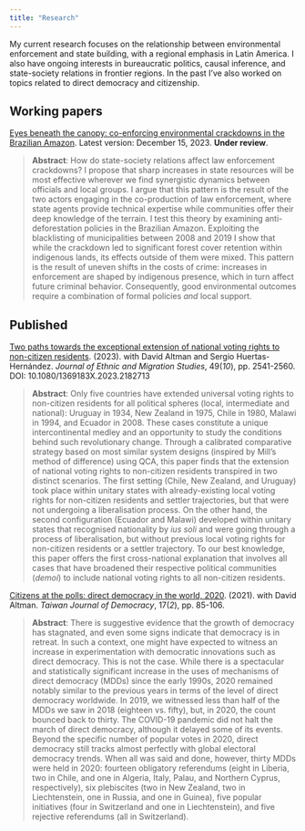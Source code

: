 ```yaml
---
title: "Research"
---
```


My current research focuses on the relationship between environmental enforcement and state building, with a regional emphasis in Latin America. I also have ongoing interests in bureaucratic politics, causal inference, and state-society relations in frontier regions. In the past I've also worked on topics related to direct democracy and citizenship.

## Working papers

[Eyes beneath the canopy: co-enforcing environmental crackdowns in the Brazilian Amazon](manuscripts/eyes-beneath.pdf). Latest version: December 15, 2023. **Under review**.

> **Abstract**: How do state-society relations affect law enforcement crackdowns? I propose that sharp increases in state resources will be most effective wherever we find synergistic dynamics between officials and local groups. I argue that this pattern is the result of the two actors engaging in the co-production of law enforcement, where state agents provide technical expertise while communities offer their deep knowledge of the terrain. I test this theory by examining anti-deforestation policies in the Brazilian Amazon. Exploiting the blacklisting of municipalities between 2008 and 2019 I show that while the crackdown led to significant forest cover retention within indigenous lands, its effects outside of them were mixed. This pattern is the result of uneven shifts in the costs of crime: increases in enforcement are shaped by indigenous presence, which in turn affect future criminal behavior. Consequently, good environmental outcomes require a combination of formal policies *and* local support.

## Published

[Two paths towards the exceptional extension of national voting rights to non-citizen residents](https://www.tandfonline.com/doi/full/10.1080/1369183X.2023.2182713). (2023). with David Altman and Sergio Huertas-Hernández. *Journal of Ethnic and Migration Studies*, 49(*10*), pp. 2541-2560. DOI: 10.1080/1369183X.2023.2182713

> **Abstract**: Only five countries have extended universal voting rights to non-citizen residents for all political spheres (local, intermediate and national): Uruguay in 1934, New Zealand in 1975, Chile in 1980, Malawi in 1994, and Ecuador in 2008. These cases constitute a unique intercontinental medley and an opportunity to study the conditions behind such revolutionary change. Through a calibrated comparative strategy based on most similar system designs (inspired by Mill’s method of difference) using QCA, this paper finds that the extension of national voting rights to non-citizen residents transpired in two distinct scenarios. The first setting (Chile, New Zealand, and Uruguay) took place within unitary states with already-existing local voting rights for non-citizen residents and settler trajectories, but that were not undergoing a liberalisation process. On the other hand, the second configuration (Ecuador and Malawi) developed within unitary states that recognised nationality by *ius soli* and were going through a process of liberalisation, but without previous local voting rights for non-citizen residents or a settler trajectory. To our best knowledge, this paper offers the first cross-national explanation that involves all cases that have broadened their respective political communities (*demoi*) to include national voting rights to all non-citizen residents.

[Citizens at the polls: direct democracy in the world, 2020](https://www.tfd.org.tw/en/publication/journal). (2021). with David Altman. *Taiwan Journal of Democracy*, 17(*2*), pp. 85-106.

> **Abstract**: There is suggestive evidence that the growth of democracy has stagnated, and even some signs indicate that democracy is in retreat. In such a context, one might have expected to witness an increase in experimentation with democratic innovations such as direct democracy. This is not the case. While there is a spectacular and statistically significant increase in the uses of mechanisms of direct democracy (MDDs) since the early 1990s, 2020 remained notably similar to the previous years in terms of the level of direct democracy worldwide. In 2019, we witnessed less than half of the MDDs we saw in 2018 (eighteen vs. fifty), but, in 2020, the count bounced back to thirty. The COVID-19 pandemic did not halt the march of direct democracy, although it delayed some of its events. Beyond the specific number of popular votes in 2020, direct democracy still tracks almost perfectly with global electoral democracy trends. When all was said and done, however, thirty MDDs were held in 2020: fourteen obligatory referendums (eight in Liberia, two in Chile, and one in Algeria, Italy, Palau, and Northern Cyprus, respectively), six plebiscites (two in New Zealand, two in Liechtenstein, one in Russia, and one in Guinea), five popular initiatives (four in Switzerland and one in Liechtenstein), and five rejective referendums (all in Switzerland).
